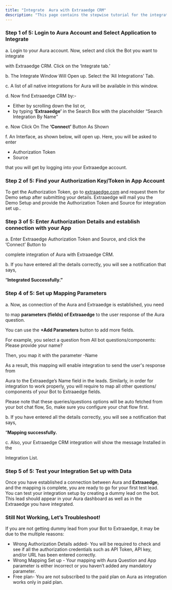 ```yaml
---
title: "Integrate  Aura with Extraaedge CRM"
description: "This page contains the stepwise tutorial for the integration with  Aura"
---
```


### **Step 1 of 5: Login to  Aura Account and Select Application to Integrate**

a. Login to your  Aura account. Now, select and click the Bot you want to integrate

with Extraaedge CRM. Click on the ‘Integrate tab.’

b. The Integrate Window Will Open up. Select the ‘All Integrations’ Tab.

c. A list of all native integrations for  Aura will be available in this window.

d. Now find Extraaedge CRM by:-

- Either by scrolling down the list or,
- by typing **‘Extraaedge’** in the Search Box with the placeholder “Search Integration By Name”

e. Now Click On The **‘Connect’** Button As Shown

f. An Interface, as shown below, will open up. Here, you will be asked to enter

- Authorization Token
- Source

that you will get by logging into your Extraaedge account.

### **Step 2 of 5: Find your Authorization Key/Token in App Account**

To get the Authorization Token, go to [extraaedge.com](http://extraaedge.com) and request them for Demo setup after submitting your details. Extraaedge will mail you the Demo Setup and provide the Authorization Token and Source for integration set up..

### **Step 3 of 5: Enter Authorization Details and establish connection with your App**

a. Enter Extraaedge Authorization Token and Source, and click the ‘Connect’ Button to

complete integration of  Aura with Extraaedge CRM.

b. If you have entered all the details correctly, you will see a notification that says,

“**Integrated Successfully.”**

### **Step 4 of 5: Set up Mapping Parameters**

a. Now, as connection of the  Aura and Extraaedge is established, you need

to map **parameters (fields) of Extraaedge** to the user response of the  Aura question.

You can use the **\+Add Parameters** button to add more fields.

For example, you select a question from All bot questions/components: Please provide your name?

Then, you map it with the parameter -Name

As a result, this mapping will enable integration to send the user's response from

Aura to the Extraaedge’s Name field in the leads. Similarly, in order for integration to work properly, you will require to map all other questions/ components of your Bot to Extraaedge fields.

Please note that these queries/questions options will be auto fetched from your bot chat flow, So, make sure you configure your chat flow first.

b. If you have entered all the details correctly, you will see a notification that says,

“**Mapping successfully.**

c. Also, your Extraaedge CRM integration will show the message Installed in the

Integration List.

### **Step 5 of 5: Test your Integration Set up with Data**

Once you have established a connection between Aura and **Extraaedge**, and the mapping is complete, you are ready to go for your first test lead. You can test your integration setup by creating a dummy lead on the bot. This lead should appear in your  Aura dashboard as well as in the Extraaedge you have integrated.

### **Still Not Working, Let’s Troubleshoot\!**

If you are not getting dummy lead from your Bot to Extraaedge, it may be due to the multiple reasons:

- Wrong Authorization Details added- You will be required to check and see if all the authorization credentials such as API Token, API key, and/or URL has been entered correctly.
- Wrong Mapping Set up - Your mapping with  Aura Question and App parameter is either incorrect or you haven’t added any mandatory parameter.
- Free plan- You are not subscribed to the paid plan on  Aura as integration works only in paid plan.